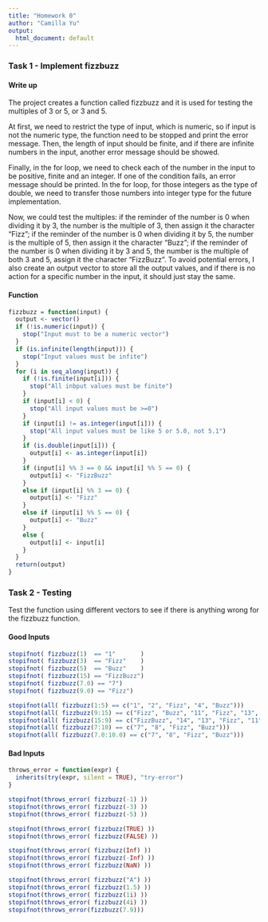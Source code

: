 ```yaml
---
title: "Homework 0"
author: "Camilla Yu"
output:
  html_document: default
---
```


### Task 1 - Implement fizzbuzz

#### Write up

The project creates a function called fizzbuzz and it is used for testing the multiples of 3 or 5, or 3 and 5. 

At first, we need to restrict the type of input, which is numeric, so if input is not the numeric type, the function need to be stopped and print the error message. Then, the length of input should be finite, and if there are infinite numbers in the input, another error message should be showed.

Finally, in the for loop, we need to check each of the number in the input to be positive, finite and an integer. If one of the condition fails, an error message should be printed. In the for loop, for those integers as the type of double, we need to transfer those numbers into integer type for the future implementation. 

Now, we could test the multiples: if the reminder of the number is 0 when dividing it by 3, the number is the multiple of 3, then assign it the character "Fizz"; if the reminder of the number is 0 when dividing it by 5, the number is the multiple of 5, then assign it the character "Buzz"; if the reminder of the number is 0 when dividing it by 3 and 5, the number is the multiple of both 3 and 5, assign it the character "FizzBuzz". To avoid potential errors, I also create an output vector to store all the output values, and if there is no action for a specific number in the input, it should just stay the same. 

#### Function

```r
fizzbuzz = function(input) {
  output <- vector()
  if (!is.numeric(input)) {
    stop("Input must to be a numeric vector")
  } 
  if (is.infinite(length(input))) {
    stop("Input values must be infite")
  } 
  for (i in seq_along(input)) {
    if (!is.finite(input[i])) {
      stop("All inbput values must be finite")
    }
    if (input[i] < 0) {
      stop("All input values must be >=0")
    }
    if (input[i] != as.integer(input[i])) {
      stop("All input values must be like 5 or 5.0, not 5.1")
    }
    if (is.double(input[i])) {
      output[i] <- as.integer(input[i])
    }
    if (input[i] %% 3 == 0 && input[i] %% 5 == 0) {
      output[i] <- "FizzBuzz"
    } 
    else if (input[i] %% 3 == 0) {
      output[i] <- "Fizz"
    } 
    else if (input[i] %% 5 == 0) {
      output[i] <- "Buzz"
    } 
    else {
      output[i] <- input[i]
    }
  } 
  return(output)
}
```

### Task 2 - Testing

Test the function using different vectors to see if there is anything wrong for the fizzbuzz function. 

#### Good Inputs

```r
stopifnot( fizzbuzz(1)  == "1"       )
stopifnot( fizzbuzz(3)  == "Fizz"    )
stopifnot( fizzbuzz(5)  == "Buzz"    )
stopifnot( fizzbuzz(15) == "FizzBuzz")
stopifnot( fizzbuzz(7.0) == "7")
stopifnot( fizzbuzz(9.0) == "Fizz")

stopifnot(all( fizzbuzz(1:5) == c("1", "2", "Fizz", "4", "Buzz")))
stopifnot(all( fizzbuzz(9:15) == c("Fizz", "Buzz", "11", "Fizz", "13", "14", "FizzBuzz") ))
stopifnot(all( fizzbuzz(15:9) == c("FizzBuzz", "14", "13", "Fizz", "11", "Buzz", "Fizz") ))
stopifnot(all( fizzbuzz(7:10) == c("7", "8", "Fizz", "Buzz")))
stopifnot(all( fizzbuzz(7.0:10.0) == c("7", "8", "Fizz", "Buzz")))
```

#### Bad Inputs

```r
throws_error = function(expr) {
  inherits(try(expr, silent = TRUE), "try-error")
}
```

```r
stopifnot(throws_error( fizzbuzz(-1) ))
stopifnot(throws_error( fizzbuzz(-3) ))
stopifnot(throws_error( fizzbuzz(-5) ))

stopifnot(throws_error( fizzbuzz(TRUE) ))
stopifnot(throws_error( fizzbuzz(FALSE) ))

stopifnot(throws_error( fizzbuzz(Inf) ))
stopifnot(throws_error( fizzbuzz(-Inf) ))
stopifnot(throws_error( fizzbuzz(NaN) ))

stopifnot(throws_error( fizzbuzz("A") ))
stopifnot(throws_error( fizzbuzz(1.5) ))
stopifnot(throws_error( fizzbuzz(1i) ))
stopifnot(throws_error( fizzbuzz(4i) ))
stopifnot(throws_error(fizzbuzz(7.9)))
```
